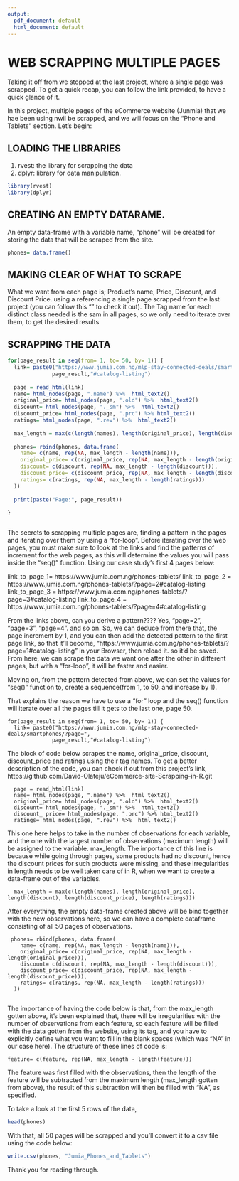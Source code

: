 ```yaml
---
output:
  pdf_document: default
  html_document: default
---
```

# WEB SCRAPPING MULTIPLE PAGES

Taking it off from we stopped at the last project, where a single page was scrapped. To get a quick recap, you can follow the link provided, to have a quick glance of it.

In this project, multiple pages of the eCommerce website (Junmia) that we hae been using nwil be scrapped, and we will focus on the "Phone and  Tablets" section. Let's begin: 


## LOADING THE LIBRARIES
1. rvest: the library for scrapping the data
2. dplyr: library for data manipulation.
```r
library(rvest)
library(dplyr)

```



## CREATING AN EMPTY DATARAME.
An empty data-frame with a variable name, "phone" will be created for storing the data that will be scraped from the site.
```r
phones= data.frame()
```


## MAKING CLEAR OF WHAT TO SCRAPE
What we want from each page is; Product's name, Price, Discount, and Discount Price.
using a referencing a single page scrapped from the last project (you can follow this "" to check it out). 
The Tag name for each distinct class needed is the sam in all pages, so we only need to iterate over them, to get the desired results


## SCRAPPING THE DATA

```r


for(page_result in seq(from= 1, to= 50, by= 1)) {
  link= paste0("https://www.jumia.com.ng/mlp-stay-connected-deals/smartphones/?page=", 
              page_result,"#catalog-listing")
  
  page = read_html(link)
  name= html_nodes(page, ".name") %>%  html_text2()
  original_price= html_nodes(page, ".old") %>%  html_text2()
  discount= html_nodes(page, "._sm") %>%  html_text2()
  discount_price= html_nodes(page, ".prc") %>% html_text2()
  ratings= html_nodes(page, ".rev") %>%  html_text2()
  
  max_length = max(c(length(names), length(original_price), length(discount), length(discount_price), length(ratings)))
  
  phones= rbind(phones, data.frame(
    name= c(name, rep(NA, max_length - length(name))),
    original_price= c(original_price, rep(NA, max_length - length(original_price))),
    discount= c(discount, rep(NA, max_length - length(discount))),
    discount_price= c(discount_price, rep(NA, max_length - length(discount_price))),
    ratings= c(ratings, rep(NA, max_length - length(ratings)))
  )) 
  
  print(paste("Page:", page_result))
  
}



```

The secrets to scrapping multiple pages are, finding a pattern in the pages and iterating over them by using a "for-loop".
Before iterating over the web pages, you must make sure to look at the links and find the patterns of increment for the web pages, as this will determine the values you will pass inside the "seq()" function. Using our case study's first 4 pages below:

link_to_page_1=  https://www.jumia.com.ng/phones-tablets/
link_to_page_2 = https://www.jumia.com.ng/phones-tablets/?page=2#catalog-listing
link_to_page_3 = https://www.jumia.com.ng/phones-tablets/?page=3#catalog-listing
link_to_page_4 = https://www.jumia.com.ng/phones-tablets/?page=4#catalog-listing


From the links above, can you derive a pattern????
Yes, "page=2", "page=3", "page=4". and so on. So, we can deduce from there that, the page increment by 1, and you can then add the detected pattern to the first page link, so that it'll become, "https://www.jumia.com.ng/phones-tablets/?page=1#catalog-listing" in your Browser, then reload it. so it'd be saved. 
From here, we can scrape the data we want one after the other in different pages, but with a "for-loop", it will be faster and easier.

Moving on, from the pattern detected from above, we can set the values for "seq()" function to, create a sequence(from 1, to 50, and increase by 1).

That explains the reason we have to use a "for" loop and the seq() function will iterate over all the pages till it gets to the last one, page 50.

```
for(page_result in seq(from= 1, to= 50, by= 1)) {
  link= paste0("https://www.jumia.com.ng/mlp-stay-connected-deals/smartphones/?page=", 
              page_result,"#catalog-listing")
```


The block of code below scrapes the name, original_price, discount, discount_price and ratings using their tag names.
To get a better description of the code, you can check it out from this project's link, https://github.com/David-Olateju/eCommerce-site-Scrapping-in-R.git
```
  page = read_html(link)
  name= html_nodes(page, ".name") %>%  html_text2()
  original_price= html_nodes(page, ".old") %>%  html_text2()
  discount= html_nodes(page, "._sm") %>%  html_text2()
  discount_ price= html_nodes(page, ".prc") %>% html_text2()
  ratings= html_nodes(page, ".rev") %>%  html_text2()
```


This one here helps to take in the number of observations for each variable, and the one with the largest number of observations (maximum length) will be assigned to the variable. max_length.
The importance of this line is because while going through pages, some products had no discount, hence the discount prices for such products were missing, and these irregularities in length needs to be well taken care of in R, when we want to create a data-frame out of the variables.
```
  max_length = max(c(length(names), length(original_price), length(discount), length(discount_price), length(ratings)))
```

After everything, the empty data-frame created above will be bind together with the new observations here, so we can have a complete dataframe consisting of all 50 pages of observations.


```
 phones= rbind(phones, data.frame(
    name= c(name, rep(NA, max_length - length(name))),
    original_price= c(original_price, rep(NA, max_length - length(original_price))),
    discount= c(discount, rep(NA, max_length - length(discount))),
    discount_price= c(discount_price, rep(NA, max_length - length(discount_price))),
    ratings= c(ratings, rep(NA, max_length - length(ratings)))
  ))
 
```


The importance of having the code below is that, from the max_length gotten above, it's been explained that, there will be irregularities with the number of observations from each feature, so each feature will be filled with the data gotten from the website, using its tag, and you have to explicitly define what you want to fill in the blank spaces (which was "NA" in our case here). The structure of these lines of code is:
```
feature= c(feature, rep(NA, max_length - length(feature)))

```

The feature was first filled with the observations, then the length of the feature will be subtracted from the maximum length (max_length gotten from above), the result of this subtraction will then be filled with "NA", as specified.

To take a look at the first 5 rows of the data,
```r

head(phones)

```

With that, all 50 pages will be scrapped and you'll convert it to a csv file using the code below:
```r
write.csv(phones, "Jumia_Phones_and_Tablets")

```

Thank you for reading through.